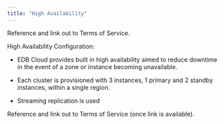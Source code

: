 ```yaml
---
title: "High Availability"
---
```


Reference and link out to Terms of Service.

High Availability Configuration:

- EDB Cloud provides built in high availability aimed to reduce downtime in the event of a zone or instance becoming unavailable.

- Each cluster is provisioned with 3 instances, 1 primary and 2 standby instances, within a single region.

- Streaming replication is used

Reference and link out to Terms of Service (once link is available).
